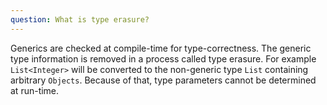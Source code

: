 ```yaml
---
question: What is type erasure?
---
```


Generics are checked at compile-time for type-correctness. The generic type
information is removed in a process called type erasure. For example
`List<Integer>` will be converted to the non-generic type `List` containing
arbitrary `Objects`. Because of that, type parameters cannot be determined at
run-time.
